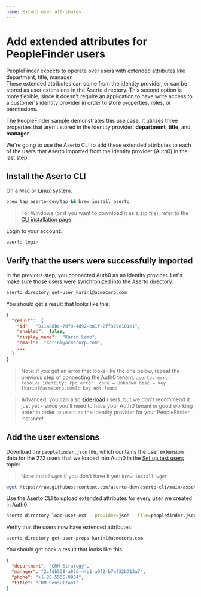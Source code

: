 ```yaml
---
name: Extend user attributes 
---
```


# Add extended attributes for PeopleFinder users

PeopleFinder expects to operate over users with extended attributes like department, title, manager.  
These extended attributes can come from the identity provider, or can be stored as user extensions 
in the Aserto directory. This second option is more flexible, since it doesn't require an application 
to have write access to a customer's identity provider in order to store properties, roles, or permissions.

The PeopleFinder sample demonstrates this use case. It utilizes three properties that aren't stored 
in the identity provider: **department**, **title**, and **manager**.

We're going to use the Aserto CLI to add these extended attributes to each of the users that Aserto 
imported from the identity provider (Auth0) in the last step.

## Install the Aserto CLI

On a Mac or Linux system:

```bash
brew tap aserto-dev/tap && brew install aserto
```

> For Windows (or if you want to download it as a zip file), refer to the [CLI installation page](/command-line-interface/installation).

Login to your account:

```bash
aserto login
```

## Verify that the users were successfully imported 

In the previous step, you connected Auth0 as an identity provider. Let's make sure those users
were synchronized into the Aserto directory:

```bash
aserto directory get-user karinl@acmecorp.com
```

You should get a result that looks like this:
```json
{
  "result":  {
    "id":  "011a88bc-7df9-4d92-ba1f-2ff319e101e1",
    "enabled":  false,
    "display_name":  "Karin Lamb",
    "email":  "karinl@acmecorp.com",
    ...
  }
}
```

> Note: if you get an error that looks like the one below, repeat the previous step of connecting the Auth0 tenant.
> `aserto: error: resolve identity: rpc error: code = Unknown desc = key [karinl@acmecorp.com]: key not found` 

> Advanced: you can also [side-load](/command-line-interface/directory#side-loading) users, but we 
> don't recommend it just yet - since you'll need to have your Auth0 tenant in good working order in order to 
> use it as the identity provider for your PeopleFinder instance!

## Add the user extensions 

Download the `peoplefinder.json` file, which contains the user extension data for the 272 users that 
we loaded into Auth0 in the [Set up test users](/getting-started/set-up-users) topic:

> Note: install `wget` if you don't have it yet: `brew install wget`

```bash
wget https://raw.githubusercontent.com/aserto-dev/aserto-cli/main/assets/peoplefinder.json
```

Use the Aserto CLI to upload extended attributes for every user we created in Auth0:

```bash
aserto directory load-user-ext --provider=json --file=peoplefinder.json
```

Verify that the users now have extended attributes:

```bash
aserto directory get-user-props karinl@acmecorp.com 
```

You should get back a result that looks like this:

```json
{
  "department": "CRM Strategy",
  "manager": "2cfdb538-a03d-44b1-a0f2-b7ef32b713a7",
  "phone": "+1-20-5555-9834",
  "title": "CRM Consultant"
}
```

